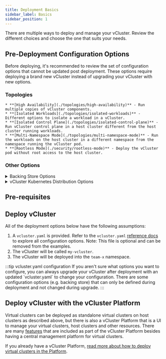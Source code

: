 ```yaml
---
title: Deployment Basics
sidebar_label: Basics
sidebar_position: 1
---
```





There are multiple ways to deploy and manage your vCluster. Review the different choices and choose the one that suits your needs.

## Pre-Deployment Configuration Options

Before deploying, it's recommended to review the set of configuration options that cannot be updated post deployment. These options require deploying a brand new vCluster instead of upgrading your vCluster with new options.

### Topologies

    * **[High Availability](./topologies/high-availability)** - Run multiple copies of vCluster components.
    * **[Isolated Workloads](./topologies/isolated-workloads)** - Different options to isolate a workload in a vCluster.
    * **[Isolated Control Plane](./topologies/isolated-control-plane)** - Run vCluster control plane in a host cluster different from the host cluster running workloads.
    * **[Multi-Namespace Mode](./topologies/multi-namespace-mode)** - Run the workloads on the host cluster in a different namespace from the namespace running the vCluster pod.
    * **[Rootless Mode](./security/rootless-mode)** - Deploy the vCluster pod without root access to the host cluster.


### Other Options

<details>
    <summary>Backing Store Options</summary>


vCluster allows you to use either etcd or a relational database via KINE as a backend. This feature provides flexibility to vCluster operators. The available datastore options allow you to select a datastore that best fits your use case.

vCluster supports the following datastore options:
* [Embedded SQLite](https://www.sqlite.org/index.html) (default with Persistent Volume)
* [PostgreSQL](https://www.postgresql.org/)
* [MySQL](https://www.mysql.com/)
* [MariaDB](https://mariadb.org/)
* [etcd](https://etcd.io/)

<p></p>
:::warning
Changing the backing store of vCluster is not supported once deployed except for migrating from SQLite to embedded etcd.
:::

### Configuration Options

<Tabs
    defaultValue="embedded-sqlite-default"
    values={[
        { label: 'Embedded SQLite (Default)', value: 'embedded-sqlite-default', },
        { label: 'Embedded SQLite (No PV)', value: 'embedded-sqlite-nopv', },
        { label: 'Embedded Etcd', value: 'embedded-etcd', },
        { label: 'Deployed Etcd', value: 'deployed-etcd', },
        { label: 'MySQL / MariaDB', value: 'mysql', },
        { label: 'Postgresql', value: 'postgresql', },
    ]}>
<TabItem value="embedded-sqlite-default">

This is the default, so you don't need to configure anything. If you want to explicitly set this option, you can use:
```yaml
controlPlane:
  backingStore:
    database:
      embedded:
        enabled: true
```

</TabItem>
<TabItem value="embedded-sqlite-nopv">

By default, vCluster uses a persistent volume claim to store the data in. You can also instead use an [emptyDir](https://kubernetes.io/docs/concepts/storage/volumes/#emptydir) to store the virtual cluster data.

In order to use an emptyDir to store the data instead of a persistent volume, please create a `values.yaml` with the following contents:

```yaml
controlPlane:
  statefulSet:
    persistence:
      volumeClaim:
        enabled: true
```

Then upgrade or recreate the vCluster with:

```
vcluster create my-vcluster -n my-vcluster --upgrade -f values.yaml
```

:::warning Potential Data Loss
This method should only be used for testing purposes, as data will be lost upon pod recreation.
:::
</TabItem>
<TabItem value="embedded-etcd">

This is a pro only feature, but allows you to deploy etcd within each vCluster that allows you to use HA (which embedded SQLite doesn't allow):
```yaml
controlPlane:
  backingStore:
    etcd:
      embedded:
        enabled: true
```

</TabItem>
<TabItem value="deployed-etcd">

This will deploy an etcd instance outside of the vCluster control plane pod that is used as a backing store:
```yaml
controlPlane:
  backingStore:
    etcd:
      deploy:
        enabled: true
```

</TabItem>
<TabItem value="mysql">

In its most common form, the option for MySQL and MariaDB has the following format:

```yaml
controlPlane:
  backingStore:
    database:
      external:
        enabled: true
        dataSource: mysql://username:password@tcp(hostname:3306)/database-name
```

If you specify a database name and it does not exist, the server will attempt to create it.

</TabItem>
<TabItem value="postgresql">

In its most common form, the option for PostgreSQL has the following format:

```yaml
controlPlane:
  backingStore:
    database:
      external:
        enabled: true
        dataSource: postgres://username:password@hostname:port/database-name
```

More advanced configuration parameters are available. For more information on these, please see https://godoc.org/github.com/lib/pq.

If you specify a database name and it does not exist, the server will attempt to create it.

</TabItem>
</Tabs>

</details>
<details>
    <summary>vCluster Kubernetes Distribution Options</summary>

    <Distros/>

</details>

## Pre-requisites

<PreRequisites />

## Deploy vCluster

All of the deployment options below have the following assumptions:

1. A `vcluster.yaml` is provided. Refer to the `vcluster.yaml` [reference docs](../configure/vcluster-yaml/README.mdx) to explore all configuration options. Note: This file is optional and can be removed from the examples.
2. The vCluster will be called `my-vcluster`.
3. The vCluster will be deployed into the `team-x` namespace.

<p></p>
:::tip vcluster.yaml configuration
If you aren't sure what options you want to configure, you can always upgrade your vCluster after deployment with an updated `vcluster.yaml` to change your configuration. There are some configuration options (e.g. backing store) that can only be defined during deployment and not changed during upgrade.
:::

<Deploy />

## Deploy vCluster with the vCluster Platform

Virtual clusters can be deployed as standalone virtual clusters on host clusters as described above, but there is also a vCluster Platform that is a UI to manage your virtual clusters, host clusters and other resources.
There are many [features](/platform/) that are included as part of the vCluster Platform besides having a central management platform for virtual clusters.

If you already have a vCluster Platform, [read more about how to deploy virtual
clusters in the
Platform](/platform/use-platform/virtual-clusters/create/create-no-template).

